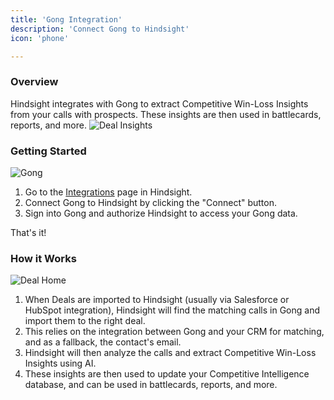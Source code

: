 ```yaml
---
title: 'Gong Integration'
description: 'Connect Gong to Hindsight'
icon: 'phone'

---
```


### Overview
Hindsight integrates with Gong to extract Competitive Win-Loss Insights from your calls with prospects.
These insights are then used in battlecards, reports, and more.
<img alt="Deal Insights" classname="block" src="/images/competitor-deal-quotes.png" />

### Getting Started
<img alt="Gong" classname="block" src="/images/gong-integration.png" />

1. Go to the [Integrations](https://app.usehindsight.com/settings/integrations) page in Hindsight.
2. Connect Gong to Hindsight by clicking the "Connect" button.
3. Sign into Gong and authorize Hindsight to access your Gong data.

That's it!

### How it Works
<img alt="Deal Home" classname="block" src="/images/deals-home.png" />

1. When Deals are imported to Hindsight (usually via Salesforce or HubSpot integration), Hindsight will find the matching calls in Gong and import them to the right deal.
2. This relies on the integration between Gong and your CRM for matching, and as a fallback, the contact's email.
3. Hindsight will then analyze the calls and extract Competitive Win-Loss Insights using AI.
4. These insights are then used to update your Competitive Intelligence database, and can be used in battlecards, reports, and more.